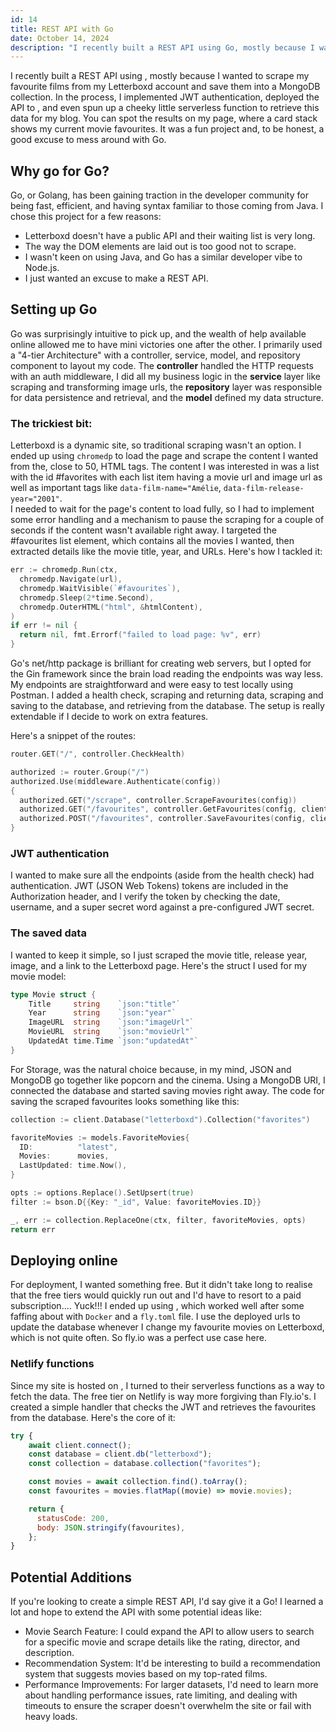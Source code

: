 ---
id: 14
title: REST API with Go
date: October 14, 2024
description: "I recently built a REST API using Go, mostly because I wanted to scrape my favourite films from my Letterboxd account and save them for use on my site."
---

<ImgPositioner>
  <Picture src="https://go.dev/images/gophers/ladder.svg" alt="gopher icon" />
</ImgPositioner>

I recently built a REST API using <Anchor link="https://go.dev/" text="Go" variant="link" isExternal />, mostly because I wanted to scrape my favourite films from my Letterboxd account and save them into a MongoDB collection. In the process, I implemented JWT authentication, deployed the API to <Anchor link="https://fly.io/" text="fly.io" variant="link" isExternal />, and even spun up a cheeky little serverless function to retrieve this data for my blog. You can spot the results on my <Anchor link="/about" text="About" variant="link" /> page, where a card stack shows my current movie favourites. It was a fun project and, to be honest, a good excuse to mess around with Go.

## Why go for Go?

Go, or Golang, has been gaining traction in the developer community for being fast, efficient, and having syntax familiar to those coming from Java. I chose this project for a few reasons:

- Letterboxd doesn't have a public API and their waiting list is very long.
- The way the DOM elements are laid out is too good not to scrape.
- I wasn't keen on using Java, and Go has a similar developer vibe to Node.js.
- I just wanted an excuse to make a REST API.

## Setting up Go

Go was surprisingly intuitive to pick up, and the wealth of help available online allowed me to have mini victories one after the other. I primarily used a "4-tier Architecture" with a controller, service, model, and repository component to layout my code. The **controller** handled the HTTP requests with an auth middleware, I did all my business logic in the **service** layer like scraping and transforming image urls, the **repository** layer was responsible for data persistence and retrieval, and the **model** defined my data structure.

### The trickiest bit:

Letterboxd is a dynamic site, so traditional scraping wasn't an option. I ended up using `chromedp` to load the page and scrape the content I wanted from the, close to 50, HTML tags. The content I was interested in was a list with the id #favorites with each list item having a movie url and image url as well as important tags like `data-film-name="Amélie`, `data-film-release-year="2001"`.  
I needed to wait for the page's content to load fully, so I had to implement some error handling and a mechanism to pause the scraping for a couple of seconds if the content wasn't available right away. I targeted the #favourites list element, which contains all the movies I wanted, then extracted details like the movie title, year, and URLs. Here's how I tackled it:

```go
err := chromedp.Run(ctx,
  chromedp.Navigate(url),
  chromedp.WaitVisible(`#favourites`),
  chromedp.Sleep(2*time.Second),
  chromedp.OuterHTML("html", &htmlContent),
)
if err != nil {
  return nil, fmt.Errorf("failed to load page: %v", err)
}
```

Go's net/http package is brilliant for creating web servers, but I opted for the Gin framework since the brain load reading the endpoints was way less. My endpoints are straightforward and were easy to test locally using Postman. I added a health check, scraping and returning data, scraping and saving to the database, and retrieving from the database. The setup is really extendable if I decide to work on extra features.

Here's a snippet of the routes:

```go
router.GET("/", controller.CheckHealth)

authorized := router.Group("/")
authorized.Use(middleware.Authenticate(config))
{
  authorized.GET("/scrape", controller.ScrapeFavourites(config))
  authorized.GET("/favourites", controller.GetFavourites(config, client))
  authorized.POST("/favourites", controller.SaveFavourites(config, client))
}
```

### JWT authentication

I wanted to make sure all the endpoints (aside from the health check) had authentication. JWT (JSON Web Tokens) tokens are included in the Authorization header, and I verify the token by checking the date, username, and a super secret word against a pre-configured JWT secret.

### The saved data

I wanted to keep it simple, so I just scraped the movie title, release year, image, and a link to the Letterboxd page. Here's the struct I used for my movie model:

```go
type Movie struct {
    Title     string    `json:"title"`
    Year      string    `json:"year"`
    ImageURL  string    `json:"imageUrl"`
    MovieURL  string    `json:"movieUrl"`
    UpdatedAt time.Time `json:"updatedAt"`
}
```

For Storage, <Anchor link="https://www.mongodb.com/" text="MongoDB" variant="link" isExternal /> was the natural choice
because, in my mind, JSON and MongoDB go together like popcorn and the cinema. Using a
MongoDB URI, I connected the database and started saving movies right away. The
code for saving the scraped favourites looks something like this:

```go
collection := client.Database("letterboxd").Collection("favorites")

favoriteMovies := models.FavoriteMovies{
  ID:          "latest",
  Movies:      movies,
  LastUpdated: time.Now(),
}

opts := options.Replace().SetUpsert(true)
filter := bson.D{{Key: "_id", Value: favoriteMovies.ID}}

_, err := collection.ReplaceOne(ctx, filter, favoriteMovies, opts)
return err
```

## Deploying online

For deployment, I wanted something free. But it didn't take long to realise that the free tiers would quickly run out and I'd have to resort to a paid subscription.... Yuck!!! I ended up using <Anchor link="https://fly.io/" text="fly.io" variant="link" isExternal />, which worked well after some faffing about with `Docker` and a `fly.toml` file. I use the deployed urls to update the database whenever I change my favourite movies on Letterboxd, which is not quite often. So fly.io was a perfect use case here.

### Netlify functions

Since my site is hosted on <Anchor link="https://www.netlify.com/" text="Netlify" variant="link" isExternal />, I turned to their serverless functions as a way to fetch the data. The free tier on Netlify is way more forgiving than Fly.io's. I created a simple handler that checks the JWT and retrieves the favourites from the database. Here's the core of it:

```js
try {
    await client.connect();
    const database = client.db("letterboxd");
    const collection = database.collection("favorites");

    const movies = await collection.find().toArray();
    const favourites = movies.flatMap((movie) => movie.movies);

    return {
      statusCode: 200,
      body: JSON.stringify(favourites),
    };
}
```

## Potential Additions

If you're looking to create a simple REST API, I'd say give it a Go! I learned a lot and hope to extend the API with some potential ideas like:

- Movie Search Feature: I could expand the API to allow users to search for a specific movie and scrape details like the rating, director, and description.
- Recommendation System: It'd be interesting to build a recommendation system that suggests movies based on my top-rated films.
- Performance Improvements: For larger datasets, I'd need to learn more about handling performance issues, rate limiting, and dealing with timeouts to ensure the scraper doesn't overwhelm the site or fail with heavy loads.
